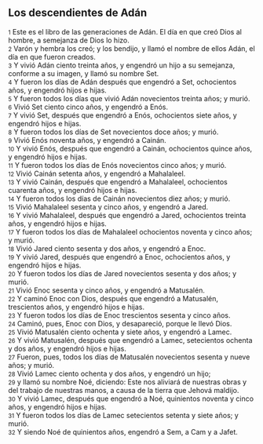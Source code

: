 == Los descendientes de Adán ==

{{anchor|1}} <small>1</small> Este es el libro de las generaciones de Adán. El día en que creó Dios al hombre, a semejanza de Dios lo hizo.<br>
{{anchor|2}} <small>2</small> Varón y hembra los creó; y los bendijo, y llamó el nombre de ellos Adán, el día en que fueron creados.<br>
{{anchor|3}} <small>3</small> Y vivió Adán ciento treinta años, y engendró un hijo a su semejanza, conforme a su imagen, y llamó su nombre Set.<br>
{{anchor|4}} <small>4</small> Y fueron los días de Adán después que engendró a Set, ochocientos años, y engendró hijos e hijas.<br>
{{anchor|5}} <small>5</small> Y fueron todos los días que vivió Adán novecientos treinta años; y murió.<br>
{{anchor|6}} <small>6</small> Vivió Set ciento cinco años, y engendró a Enós.<br>
{{anchor|7}} <small>7</small> Y vivió Set, después que engendró a Enós, ochocientos siete años, y engendró hijos e hijas.<br>
{{anchor|8}} <small>8</small> Y fueron todos los días de Set novecientos doce años; y murió.<br>
{{anchor|9}} <small>9</small> Vivió Enós noventa años, y engendró a Cainán.<br>
{{anchor|10}} <small>10</small> Y vivió Enós, después que engendró a Cainán, ochocientos quince años, y engendró hijos e hijas.<br>
{{anchor|11}} <small>11</small> Y fueron todos los días de Enós novecientos cinco años; y murió.<br>
{{anchor|12}} <small>12</small> Vivió Cainán setenta años, y engendró a Mahalaleel.<br>
{{anchor|13}} <small>13</small> Y vivió Cainán, después que engendró a Mahalaleel, ochocientos cuarenta años, y engendró hijos e hijas.<br>
{{anchor|14}} <small>14</small> Y fueron todos los días de Cainán novecientos diez años; y murió.<br>
{{anchor|15}} <small>15</small> Vivió Mahalaleel sesenta y cinco años, y engendró a Jared.<br>
{{anchor|16}} <small>16</small> Y vivió Mahalaleel, después que engendró a Jared, ochocientos treinta años, y engendró hijos e hijas.<br>
{{anchor|17}} <small>17</small> Y fueron todos los días de Mahalaleel ochocientos noventa y cinco años; y murió.<br>
{{anchor|18}} <small>18</small> Vivió Jared ciento sesenta y dos años, y engendró a Enoc.<br>
{{anchor|19}} <small>19</small> Y vivió Jared, después que engendró a Enoc, ochocientos años, y engendró hijos e hijas.<br>
{{anchor|20}} <small>20</small> Y fueron todos los días de Jared novecientos sesenta y dos años; y murió.<br>
{{anchor|21}} <small>21</small> Vivió Enoc sesenta y cinco años, y engendró a Matusalén.<br>
{{anchor|22}} <small>22</small> Y caminó Enoc con Dios, después que engendró a Matusalén, trescientos años, y engendró hijos e hijas.<br>
{{anchor|23}} <small>23</small> Y fueron todos los días de Enoc trescientos sesenta y cinco años.<br>
{{anchor|24}} <small>24</small> Caminó, pues, Enoc con Dios, y desapareció, porque le llevó Dios.<br>
{{anchor|25}} <small>25</small> Vivió Matusalén ciento ochenta y siete años, y engendró a Lamec.<br>
{{anchor|26}} <small>26</small> Y vivió Matusalén, después que engendró a Lamec, setecientos ochenta y dos años, y engendró hijos e hijas.<br>
{{anchor|27}} <small>27</small> Fueron, pues, todos los días de Matusalén novecientos sesenta y nueve años; y murió.<br>
{{anchor|28}} <small>28</small> Vivió Lamec ciento ochenta y dos años, y engendró un hijo;<br>
{{anchor|29}} <small>29</small> y llamó su nombre Noé, diciendo: Este nos aliviará de nuestras obras y del trabajo de nuestras manos, a causa de la tierra que Jehová maldijo.<br>
{{anchor|30}} <small>30</small> Y vivió Lamec, después que engendró a Noé, quinientos noventa y cinco años, y engendró hijos e hijas.<br>
{{anchor|31}} <small>31</small> Y fueron todos los días de Lamec setecientos setenta y siete años; y murió.<br>
{{anchor|32}} <small>32</small> Y siendo Noé de quinientos años, engendró a Sem, a Cam y a Jafet.<br>
